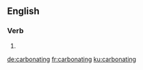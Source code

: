 ==English==

===Verb===
{{head|en|present participle}}

# {{present participle of|carbonate|lang=en|nocat=1}}

[[de:carbonating]]
[[fr:carbonating]]
[[ku:carbonating]]